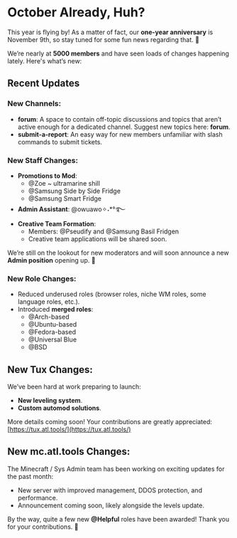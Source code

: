 # October Already, Huh? 

This year is flying by! As a matter of fact, our **one-year anniversary** is November 9th, so stay tuned for some fun news regarding that. 🎉 

We’re nearly at **5000 members** and have seen loads of changes happening lately. Here's what’s new:



## Recent Updates

### New Channels:
- **forum**: A space to contain off-topic discussions and topics that aren’t active enough for a dedicated channel. Suggest new topics here: ⁠**forum**.
- **submit-a-report**: An easy way for new members unfamiliar with slash commands to submit tickets.

### New Staff Changes:
- **Promotions to Mod**:
  - @Zoe ~ ultramarine shill
  - @Samsung Side by Side Fridge
  - @Samsung Smart Fridge
- **Admin Assistant**: @owuawo✧˖*°࿐
- **Creative Team Formation**:
  - Members: @Pseudify and @Samsung Basil Fridgen
  - Creative team applications will be shared soon.

We’re still on the lookout for new moderators and will soon announce a new **Admin position** opening up. 🚀

### New Role Changes:
- Reduced underused roles (browser roles, niche WM roles, some language roles, etc.).
- Introduced **merged roles**:
  - @Arch-based
  - @Ubuntu-based
  - @Fedora-based
  - @Universal Blue
  - @BSD



## New Tux Changes:
We’ve been hard at work preparing to launch:
- **New leveling system**.
- **Custom automod solutions**.

More details coming soon! Your contributions are greatly appreciated: [https://tux.atl.tools/](https://tux.atl.tools/)



## New mc.atl.tools Changes:
The Minecraft / Sys Admin team has been working on exciting updates for the past month:
- New server with improved management, DDOS protection, and performance.
- Announcement coming soon, likely alongside the levels update.



By the way, quite a few new **@Helpful** roles have been awarded! Thank you for your contributions. 
💖


